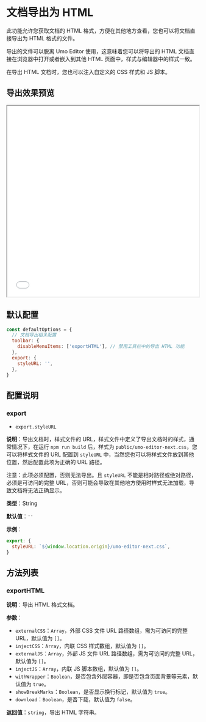 # 文档导出为 HTML

此功能允许您获取文档的 HTML 格式，方便在其他地方查看，您也可以将文档直接导出为 HTML 格式的文件。

导出的文件可以脱离 Umo Editor 使用，这意味着您可以将导出的 HTML 文档直接在浏览器中打开或者嵌入到其他 HTML 页面中，样式与编辑器中的样式一致。

在导出 HTML 文档时，您也可以注入自定义的 CSS 样式和 JS 脚本。

## 导出效果预览

<iframe src="/demos/export-html-cn.html" width="100%" height="500" style={{border: 'solid 1px #ccc', margin: '2rem 0'}}></iframe>

## 默认配置

``` js
const defaultOptions = {
  // 文档导出相关配置
  toolbar: {
    disableMenuItems: ['exportHTML'], // 禁用工具栏中的导出 HTML 功能
  },
  export: {
    styleURL: '',
  },
}
```

## 配置说明

### export

- `export.styleURL`

**说明**：导出文档时，样式文件的 URL，样式文件中定义了导出文档时的样式，通常情况下，在运行 `npm run build` 后，样式为 `public/umo-editor-next.css`，您可以将样式文件的 URL 配置到 `styleURL` 中，当然您也可以将样式文件放到其他位置，然后配置此项为正确的 URL 路径。

注意：此项必须配置，否则无法导出。且 `styleURL` 不能是相对路径或绝对路径，必须是可访问的完整 URL，否则可能会导致在其他地方使用时样式无法加载，导致文档将无法正确显示。

**类型**：String

**默认值**：`''`

**示例**：

``` js
export: {
  styleURL: `${window.location.origin}/umo-editor-next.css`,
}
```

## 方法列表

### exportHTML

**说明**：导出 HTML 格式文档。

**参数**：

- `externalCSS`：`Array`，外部 CSS 文件 URL 路径数组，需为可访问的完整 URL，默认值为 `[]`。
- `injectCSS`：`Array`，内联 CSS 样式数组，默认值为 `[]`。
- `externalJS`：`Array`，外部 JS 文件 URL 路径数组，需为可访问的完整 URL，默认值为 `[]`。
- `injectJS`：`Array`，内联 JS 脚本数组，默认值为 `[]`。
- `withWrapper`：`Boolean`，是否包含外层容器，即是否包含页面背景等元素，默认值为 `true`。
- `showBreakMarks`：`Boolean`，是否显示换行标记，默认值为 `true`。
- `download`：`Boolean`，是否下载，默认值为 `false`。

**返回值**：`string`，导出 HTML 字符串。
